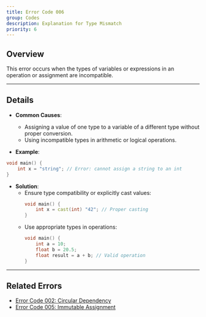 ```yaml
---
title: Error Code 006
group: Codes
description: Explanation for Type Mismatch
priority: 6
---
```


## **Overview**
This error occurs when the types of variables or expressions in an operation or assignment are incompatible.

---

## **Details**
- **Common Causes**:
  - Assigning a value of one type to a variable of a different type without proper conversion.
  - Using incompatible types in arithmetic or logical operations.

- **Example**:
```d
void main() {
    int x = "string"; // Error: cannot assign a string to an int
}
```

- **Solution**:
  - Ensure type compatibility or explicitly cast values:
    ```d
    void main() {
        int x = cast(int) "42"; // Proper casting
    }
    ```
  - Use appropriate types in operations:
    ```d
    void main() {
        int a = 10;
        float b = 20.5;
        float result = a + b; // Valid operation
    }
    ```

---

## **Related Errors**
- [Error Code 002: Circular Dependency](./error_code_002)
- [Error Code 005: Immutable Assignment](./error_code_005)
